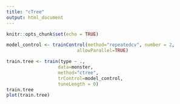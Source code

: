 ```yaml
---
title: "cTree"
output: html_document
---
```


```r
knitr::opts_chunk$set(echo = TRUE)
```

```r
model_control <- trainControl(method="repeatedcv", number = 2,
                          allowParallel=TRUE)

train.tree <- train(type ~ ., 
                   data=monster,
                   method="ctree",
                   trControl=model_control,
                   tuneLength = 0)
train.tree
plot(train.tree)
```
